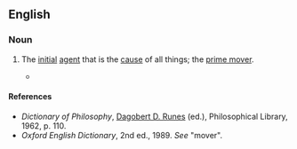 ==English==

===Noun===
{{en-noun}}

# {{lb|en|philosophy}} The [[initial]] [[agent]] that is the [[cause]] of all things; the [[prime mover]].
#* {{RQ:Marlowe Tamburlaine|1|IV|ii|page=58|The chiefeſt God '''firſt moouer''' of that Spheare,<br>Enchac’d with thouſands euer ſhining lamps,<br>Will ſooner burne the glorious frame of Heauen,<br>Then ſhould it ſo conſpire my ouerthrow.}}

====References====
* ''Dictionary of Philosophy'', [[w:Dagobert D. Runes|Dagobert D. Runes]] (ed.), Philosophical Library, 1962, p. 110.
* ''Oxford English Dictionary'', 2nd ed., 1989. ''See'' "mover".